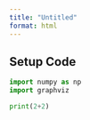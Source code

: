 ```yaml
---
title: "Untitled"
format: html
---
```


## Setup Code

```python
import numpy as np
import graphviz
```

```python
print(2+2)
```


